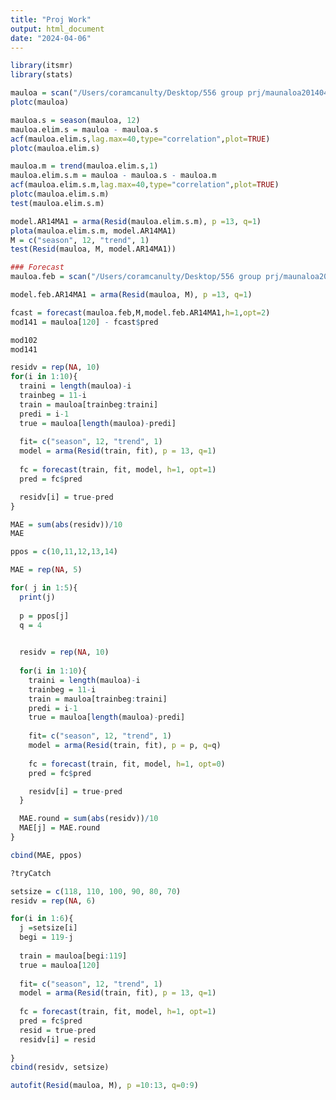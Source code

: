 ```yaml
---
title: "Proj Work"
output: html_document
date: "2024-04-06"
---
```


```r
library(itsmr)
library(stats)
```

```r
mauloa = scan("/Users/coramcanulty/Desktop/556 group prj/maunaloa201404_202403.tsm")
plotc(mauloa)
```

```r
mauloa.s = season(mauloa, 12)
mauloa.elim.s = mauloa - mauloa.s
acf(mauloa.elim.s,lag.max=40,type="correlation",plot=TRUE)
plotc(mauloa.elim.s)
```

```r
mauloa.m = trend(mauloa.elim.s,1)
mauloa.elim.s.m = mauloa - mauloa.s - mauloa.m
acf(mauloa.elim.s.m,lag.max=40,type="correlation",plot=TRUE)
plotc(mauloa.elim.s.m)
test(mauloa.elim.s.m)
```

```r
model.AR14MA1 = arma(Resid(mauloa.elim.s.m), p =13, q=1)
plota(mauloa.elim.s.m, model.AR14MA1)
M = c("season", 12, "trend", 1)
test(Resid(mauloa, M, model.AR14MA1))
```


```r
### Forecast
mauloa.feb = scan("/Users/coramcanulty/Desktop/556 group prj/maunaloa201403_202402.tsm")

model.feb.AR14MA1 = arma(Resid(mauloa, M), p =13, q=1)

fcast = forecast(mauloa.feb,M,model.feb.AR14MA1,h=1,opt=2)
mod141 = mauloa[120] - fcast$pred

mod102
mod141
```

```r
residv = rep(NA, 10)
for(i in 1:10){
  traini = length(mauloa)-i
  trainbeg = 11-i
  train = mauloa[trainbeg:traini]
  predi = i-1
  true = mauloa[length(mauloa)-predi]
  
  fit= c("season", 12, "trend", 1)
  model = arma(Resid(train, fit), p = 13, q=1)
  
  fc = forecast(train, fit, model, h=1, opt=1)
  pred = fc$pred

  residv[i] = true-pred
}

MAE = sum(abs(residv))/10
MAE

```

```r

ppos = c(10,11,12,13,14)

MAE = rep(NA, 5)

for( j in 1:5){
  print(j)
  
  p = ppos[j]
  q = 4
  

  residv = rep(NA, 10)
  
  for(i in 1:10){
    traini = length(mauloa)-i
    trainbeg = 11-i
    train = mauloa[trainbeg:traini]
    predi = i-1
    true = mauloa[length(mauloa)-predi]
  
    fit= c("season", 12, "trend", 1)
    model = arma(Resid(train, fit), p = p, q=q)
  
    fc = forecast(train, fit, model, h=1, opt=0)
    pred = fc$pred

    residv[i] = true-pred
  }

  MAE.round = sum(abs(residv))/10
  MAE[j] = MAE.round
}

cbind(MAE, ppos)

?tryCatch

```

```r

setsize = c(118, 110, 100, 90, 80, 70)
residv = rep(NA, 6)

for(i in 1:6){
  j =setsize[i]
  begi = 119-j
  
  train = mauloa[begi:119]
  true = mauloa[120]
  
  fit= c("season", 12, "trend", 1)
  model = arma(Resid(train, fit), p = 13, q=1)
  
  fc = forecast(train, fit, model, h=1, opt=1)
  pred = fc$pred
  resid = true-pred
  residv[i] = resid
  
}
cbind(residv, setsize)

```


```r
autofit(Resid(mauloa, M), p =10:13, q=0:9)
```
